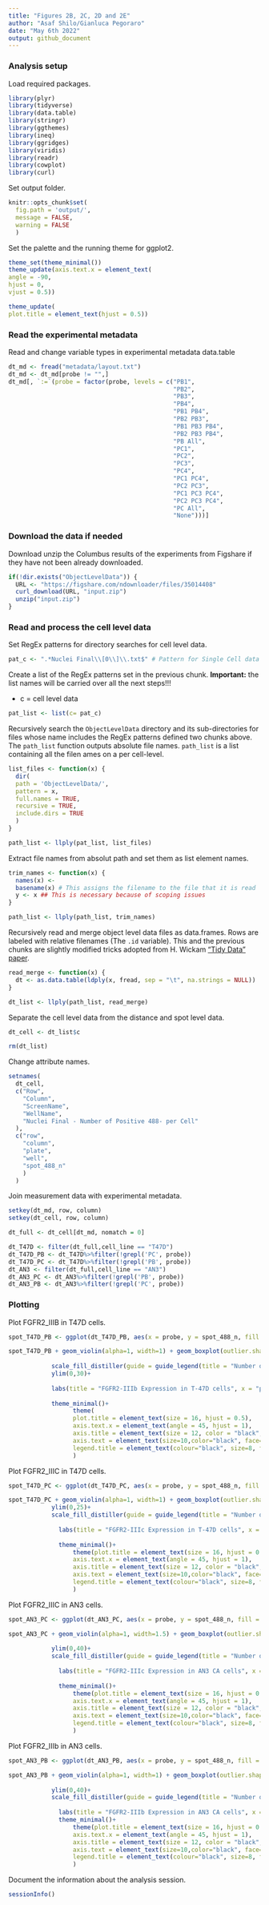```yaml
---
title: "Figures 2B, 2C, 2D and 2E"
author: "Asaf Shilo/Gianluca Pegoraro"
date: "May 6th 2022"
output: github_document
---
```


### Analysis setup

Load required packages.

```r
library(plyr)
library(tidyverse)
library(data.table)
library(stringr)
library(ggthemes)
library(ineq)
library(ggridges)
library(viridis)
library(readr)
library(cowplot)
library(curl)
```

Set output folder.

```r
knitr::opts_chunk$set(
  fig.path = 'output/',
  message = FALSE,
  warning = FALSE
  )
```

Set the palette and the running theme for ggplot2.

```r
theme_set(theme_minimal())
theme_update(axis.text.x = element_text(
angle = -90,
hjust = 0,
vjust = 0.5))

theme_update(
plot.title = element_text(hjust = 0.5))
```

### Read the experimental metadata

Read and change variable types in experimental metadata data.table

```r
dt_md <- fread("metadata/layout.txt")
dt_md <- dt_md[probe != "",]
dt_md[, `:=`(probe = factor(probe, levels = c("PB1",
                                              "PB2",
                                              "PB3",
                                              "PB4",
                                              "PB1 PB4",
                                              "PB2 PB3",
                                              "PB1 PB3 PB4",
                                              "PB2 PB3 PB4",
                                              "PB All",
                                              "PC1",
                                              "PC2",
                                              "PC3",
                                              "PC4",
                                              "PC1 PC4",
                                              "PC2 PC3",
                                              "PC1 PC3 PC4",
                                              "PC2 PC3 PC4",
                                              "PC All",
                                              "None")))]
```

### Download the data if needed

Download unzip the Columbus results of the experiments from Figshare if they have not been already downloaded.

```r
if(!dir.exists("ObjectLevelData")) {
  URL <- "https://figshare.com/ndownloader/files/35014408"
  curl_download(URL, "input.zip")
  unzip("input.zip")
}
```

### Read and process the cell level data

Set RegEx patterns for directory searches for cell level data.

```r
pat_c <- ".*Nuclei Final\\[0\\]\\.txt$" # Pattern for Single Cell data files
```

Create a list of the RegEx patterns set in the previous chunk. **Important:** the list names will be carried over all the next steps!!!

-   c = cell level data

```r
pat_list <- list(c= pat_c)
```

Recursively search the `ObjectLevelData` directory and its sub-directories for files whose name includes the RegEx patterns defined two chunks above. The `path_list` function outputs absolute file names. `path_list` is a list containing all the filen ames on a per cell-level.

```r
list_files <- function(x) {
  dir(
  path = 'ObjectLevelData/',
  pattern = x,
  full.names = TRUE,
  recursive = TRUE,
  include.dirs = TRUE
  )
}

path_list <- llply(pat_list, list_files) 
```

Extract file names from absolut path and set them as list element names.

```r
trim_names <- function(x) {
  names(x) <-
  basename(x) # This assigns the filename to the file that it is read
  y <- x ## This is necessary because of scoping issues
}

path_list <- llply(path_list, trim_names) 
```

Recursively read and merge object level data files as data.frames. Rows are labeled with relative filenames (The `.id` variable). This and the previous chunks are slightly modified tricks adopted from H. Wickam ["Tidy Data" paper](http://vita.had.co.nz/papers/tidy-data.pdf).

```r
read_merge <- function(x) {
  dt <- as.data.table(ldply(x, fread, sep = "\t", na.strings = NULL))
}

dt_list <- llply(path_list, read_merge)
```

Separate the cell level data from the distance and spot level data.

```r
dt_cell <- dt_list$c

rm(dt_list)
```

Change attribute names.

```r
setnames(
  dt_cell,
  c("Row",
    "Column",
    "ScreenName",
    "WellName",
    "Nuclei Final - Number of Positive 488- per Cell"
  ),
  c("row",
    "column",
    "plate",
    "well",
    "spot_488_n"
    )
  )
```

Join measurement data with experimental metadata.

```r
setkey(dt_md, row, column)
setkey(dt_cell, row, column)

dt_full <- dt_cell[dt_md, nomatch = 0] 
```

```r
dt_T47D <- filter(dt_full,cell_line == "T47D")
dt_T47D_PB <- dt_T47D%>%filter(!grepl('PC', probe))
dt_T47D_PC <- dt_T47D%>%filter(!grepl('PB', probe))                              
dt_AN3 <- filter(dt_full,cell_line == "AN3")
dt_AN3_PC <- dt_AN3%>%filter(!grepl('PB', probe))
dt_AN3_PB <- dt_AN3%>%filter(!grepl('PC', probe))
```

### Plotting

Plot FGFR2_IIIB in T47D cells.

```r
spot_T47D_PB <- ggplot(dt_T47D_PB, aes(x = probe, y = spot_488_n, fill = probe_n))

spot_T47D_PB + geom_violin(alpha=1, width=1) + geom_boxplot(outlier.shape = NA, width=0.1, color="black", fill = "white", alpha=0.8)+
            
            scale_fill_distiller(guide = guide_legend(title = "Number of\n probes", title.hjust = 0.5 ))+
            ylim(0,30)+
  
            labs(title = "FGFR2-IIIb Expression in T-47D cells", x = "probe set", y = "FGFR2-IIIb HCR Spots per cell") +
  
            theme_minimal()+
                  theme(
                  plot.title = element_text(size = 16, hjust = 0.5),
                  axis.text.x = element_text(angle = 45, hjust = 1),
                  axis.title = element_text(size = 12, color = "black", face = "bold"),
                  axis.text = element_text(size=10,color="black", face="bold"),
                  legend.title = element_text(colour="black", size=8, face="bold")
                  )
```

Plot FGFR2_IIIC in T47D cells.

```r
spot_T47D_PC <- ggplot(dt_T47D_PC, aes(x = probe, y = spot_488_n, fill = probe_n))

spot_T47D_PC + geom_violin(alpha=1, width=1) + geom_boxplot(outlier.shape = NA, width=0.1, color="black", fill = "white", alpha=0.8)+
            ylim(0,25)+
            scale_fill_distiller(guide = guide_legend(title = "Number of\n probes", title.hjust = 0.5 ))+
  
              labs(title = "FGFR2-IIIc Expression in T-47D cells", x = "probe set", y = "FGFR2-IIIc HCR Spots per cell") +
  
              theme_minimal()+
                  theme(plot.title = element_text(size = 16, hjust = 0.5),
                  axis.text.x = element_text(angle = 45, hjust = 1),
                  axis.title = element_text(size = 12, color = "black", face = "bold"),
                  axis.text = element_text(size=10,color="black", face="bold"),
                  legend.title = element_text(colour="black", size=8, face="bold")
                  )
```

Plot FGFR2_IIIC in AN3 cells.

```r
spot_AN3_PC <- ggplot(dt_AN3_PC, aes(x = probe, y = spot_488_n, fill = probe_n))

spot_AN3_PC + geom_violin(alpha=1, width=1.5) + geom_boxplot(outlier.shape = NA, width=0.1, color="black", fill = "white", alpha=0.8)+
  
            ylim(0,40)+
            scale_fill_distiller(guide = guide_legend(title = "Number of\n probes", title.hjust = 0.5 ))+
  
              labs(title = "FGFR2-IIIc Expression in AN3 CA cells", x = "probe set", y = "FGFR2-IIIc HCR Spots per cell") +
  
              theme_minimal()+
                  theme(plot.title = element_text(size = 16, hjust = 0.5),
                  axis.text.x = element_text(angle = 45, hjust = 1),
                  axis.title = element_text(size = 12, color = "black", face = "bold"),
                  axis.text = element_text(size=10,color="black", face="bold"),
                  legend.title = element_text(colour="black", size=8, face="bold")
                  )
```

Plot FGFR2_IIIb in AN3 cells.

```r
spot_AN3_PB <- ggplot(dt_AN3_PB, aes(x = probe, y = spot_488_n, fill = probe_n))

spot_AN3_PB + geom_violin(alpha=1, width=1) + geom_boxplot(outlier.shape = NA, width=0.1, color="black", fill = "white", alpha=0.8)+
  
            ylim(0,40)+
            scale_fill_distiller(guide = guide_legend(title = "Number of\n probes", title.hjust = 0.5 ))+
  
              labs(title = "FGFR2-IIIb Expression in AN3 CA cells", x = "probe set", y = "FGFR2-IIIb HCR Spots per cell") +
              theme_minimal()+
                  theme(plot.title = element_text(size = 16, hjust = 0.5),
                  axis.text.x = element_text(angle = 45, hjust = 1),
                  axis.title = element_text(size = 12, color = "black", face = "bold"),
                  axis.text = element_text(size=10,color="black", face="bold"),
                  legend.title = element_text(colour="black", size=8, face="bold")
                  )
```

Document the information about the analysis session. 

```r
sessionInfo()
```